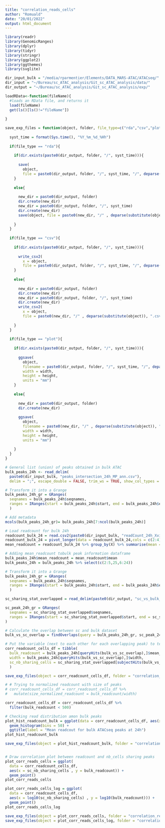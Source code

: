 ```yaml
---
title: "correlation_reads_cells"
author: "Romuald"
date: "20/01/2022"
output: html_document
---
```


```r

library(readr)
library(GenomicRanges)
library(dplyr)
library(tidyr)
library(stringr)
library(ggplot2)
library(ggthemes)
library(svglite)

```

```r

dir_input_bulk = "/media/rparmentier/Elements/DATA_MARS-ATAC/ATACseq/"
dir_input = "~/Bureau/sc_ATAC_analysis/Git_sc_ATAC_analysis/data/"
dir_output = "~/Bureau/sc_ATAC_analysis/Git_sc_ATAC_analysis/exp/"

```

```r

loadRData<-function(fileName){
  #loads an RData file, and returns it
  load(fileName)
  get(ls()[ls()!="fileName"])
  
}

save_exp_files = function(object, folder, file_type=c("rda","csv","plot"), width, height){
  
  syst_time = format(Sys.time(), "%Y_%m_%d_%Hh")
  
  if(file_type == "rda"){
    
    if(dir.exists(paste0(dir_output, folder, "/", syst_time))){
      
      save(
        object, 
        file = paste0(dir_output, folder, "/", syst_time, "/", deparse(substitute(object)),".rda"))
    }
    
    else{ 
      
      new_dir = paste0(dir_output, folder)
      dir.create(new_dir)
      new_dir = paste0(dir_output, folder, "/", syst_time)
      dir.create(new_dir)
      save(object, file = paste0(new_dir, "/" , deparse(substitute(object)), ".rda"))
      
    }
  }
  
  if(file_type == "csv"){
    
    if(dir.exists(paste0(dir_output, folder, "/", syst_time))){
      
      write_csv2(
        x = object, 
        file = paste0(dir_output, folder, "/", syst_time, "/", deparse(substitute(object)),".csv"))
    }
    
    else{ 
      
      new_dir = paste0(dir_output, folder)
      dir.create(new_dir)
      new_dir = paste0(dir_output, folder, "/", syst_time)
      dir.create(new_dir)
      write_csv2(
        x = object, 
        file = paste0(new_dir, "/" , deparse(substitute(object)), ".csv"))
      
    }
  }
  
  if(file_type == "plot"){
    
    if(dir.exists(paste0(dir_output, folder, "/", syst_time))){
      
      ggsave(
        object,
        filename = paste0(dir_output, folder, "/", syst_time, "/", deparse(substitute(object)),".svg"),
        width = width,
        height = height,
        units = "mm")
    }
    
    else{
      
      new_dir = paste0(dir_output, folder)
      dir.create(new_dir)
      
      ggsave(
        object,
        filename = paste0(new_dir, "/" , deparse(substitute(object)), ".svg"),
        width = width,
        height = height,
        units = "mm")
      
    }
  }
}

```

```r

# General list (union) of peaks obtained in bulk ATAC
bulk_peaks_24h <- read_delim(
  paste0(dir_input_bulk, "peaks_intersection_24h_MP_ann.csv"),
  delim = ";", escape_double = FALSE, trim_ws = TRUE, show_col_types = FALSE)

# Transform it into a Grange
bulk_peaks_24h_gr = GRanges(
  seqnames = bulk_peaks_24h$seqnames,
  ranges = IRanges(start = bulk_peaks_24h$start, end = bulk_peaks_24h$end)
  )

# Add metadata
mcols(bulk_peaks_24h_gr)= bulk_peaks_24h[7:ncol(bulk_peaks_24h)]

# Load readcount for bulk 24h
readcount_bulk_24 = read.csv2(paste0(dir_input_bulk, "readCount_24h_Xvivo.txt"))
readcount_bulk_24 = pivot_longer(data = readcount_bulk_24,cols = c(2:4), names_to = "Sample")
mean_readcount = readcount_bulk_24 %>% group_by(X) %>% summarise(mean = mean(value))

# Adding mean_readcount tobulk peak information dataframe
bulk_peaks_24h$mean_readcount = mean_readcount$mean
bulk_peaks_24h = bulk_peaks_24h %>% select(c(2:5,25,6:24))

# Transform it into a Grange
bulk_peaks_24h_gr = GRanges(
  seqnames = bulk_peaks_24h$seqnames,
  ranges = IRanges(start = bulk_peaks_24h$start, end = bulk_peaks_24h$end)
  )

```

```r

sc_sharing_stat_overlapped = read_delim(paste0(dir_output, "sc_vs_bulk_overlap/2022_01_20_16h/sc_sharing_stat_overlapped.csv"))

sc_peak_24h_gr = GRanges(
  seqnames = sc_sharing_stat_overlapped$seqnames,
  ranges = IRanges(start = sc_sharing_stat_overlapped$start, end = sc_sharing_stat_overlapped$end) 
)

```

```r

# Calculate the overlap between sc and bulk dataset
bulk_vs_sc_overlap = findOverlaps(query = bulk_peaks_24h_gr, sc_peak_24h_gr)

# Put the variable (next to each other for each overlapping peak) to test in the same table
corr_readcount_cells_df = tibble(
  bulk_readcount = bulk_peaks_24h[queryHits(bulk_vs_sc_overlap),]$mean_readcount,
  width = bulk_peaks_24h[queryHits(bulk_vs_sc_overlap),]$width,
  sc_nb_sharing_cells = sc_sharing_stat_overlapped[subjectHits(bulk_vs_sc_overlap),]$nb_cells_sharing_this_peak
  )

save_exp_files(object = corr_readcount_cells_df, folder = "correlation_reads_cells", file_type = "csv" )

# # Trying to normalized readcount with size of peaks
# corr_readcount_cells_df = corr_readcount_cells_df %>%
#   mutate(size_normalized_readcount = bulk_readcount/width)

corr_readcount_cells_df = corr_readcount_cells_df %>%
  filter(bulk_readcount < 500)

# Checking read distribution amon bulk peaks
plot_hist_readcount_bulk = ggplot(data = corr_readcount_cells_df, aes(x = bulk_readcount)) +
  geom_histogram(bins = 50) +
  ggtitle(label = "Mean readcout for bulk ATACseq peaks at 24h")
plot_hist_readcount_bulk

save_exp_files(object = plot_hist_readcount_bulk, folder = "correlation_reads_cells", file_type = "plot",width = 200, height = 200 )


# Draw correlation plot between readcount and nb_cells sharing peaks
plot_corr_reads_cells = ggplot(
  data = corr_readcount_cells_df,
  aes(x = sc_nb_sharing_cells , y = bulk_readcount)) +
  geom_point()
plot_corr_reads_cells

plot_corr_reads_cells_log = ggplot(
  data = corr_readcount_cells_df,
  aes(x = log10(sc_nb_sharing_cells) , y = log10(bulk_readcount))) +
  geom_point() 
plot_corr_reads_cells_log

save_exp_files(object = plot_corr_reads_cells, folder = "correlation_reads_cells", file_type = "plot", width = 200, height = 200)
save_exp_files(object = plot_corr_reads_cells_log, folder = "correlation_reads_cells", file_type = "plot", width = 200, height = 200)

```

